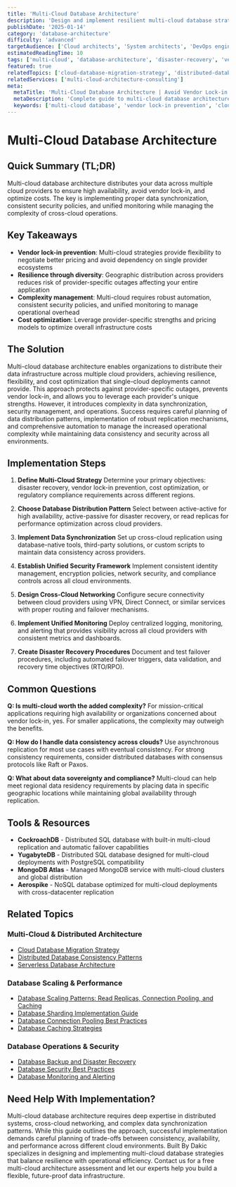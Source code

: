 ```yaml
---
title: 'Multi-Cloud Database Architecture'
description: 'Design and implement resilient multi-cloud database strategies that avoid vendor lock-in while ensuring high availability and disaster recovery.'
publishDate: '2025-01-14'
category: 'database-architecture'
difficulty: 'advanced'
targetAudience: ['Cloud architects', 'System architects', 'DevOps engineers']
estimatedReadingTime: 10
tags: ['multi-cloud', 'database-architecture', 'disaster-recovery', 'vendor-lock-in', 'high-availability']
featured: true
relatedTopics: ['cloud-database-migration-strategy', 'distributed-database-consistency-patterns', 'database-scaling-patterns-read-replicas-connection-pooling-and-caching', 'database-backup-disaster-recovery', 'database-security-best-practices', 'database-monitoring-alerting', 'serverless-database-architecture', 'database-sharding-implementation-guide', 'database-connection-pooling-best-practices', 'database-caching-strategies']
relatedServices: ['multi-cloud-architecture-consulting']
meta:
  metaTitle: 'Multi-Cloud Database Architecture | Avoid Vendor Lock-in'
  metaDescription: 'Complete guide to multi-cloud database architecture. Learn strategies for high availability, disaster recovery, and avoiding vendor lock-in across cloud providers.'
  keywords: ['multi-cloud database', 'vendor lock-in prevention', 'cloud database architecture', 'disaster recovery']
---
```


# Multi-Cloud Database Architecture

## Quick Summary (TL;DR)

Multi-cloud database architecture distributes your data across multiple cloud providers to ensure high availability, avoid vendor lock-in, and optimize costs. The key is implementing proper data synchronization, consistent security policies, and unified monitoring while managing the complexity of cross-cloud operations.

## Key Takeaways

- **Vendor lock-in prevention**: Multi-cloud strategies provide flexibility to negotiate better pricing and avoid dependency on single provider ecosystems
- **Resilience through diversity**: Geographic distribution across providers reduces risk of provider-specific outages affecting your entire application
- **Complexity management**: Multi-cloud requires robust automation, consistent security policies, and unified monitoring to manage operational overhead
- **Cost optimization**: Leverage provider-specific strengths and pricing models to optimize overall infrastructure costs

## The Solution

Multi-cloud database architecture enables organizations to distribute their data infrastructure across multiple cloud providers, achieving resilience, flexibility, and cost optimization that single-cloud deployments cannot provide. This approach protects against provider-specific outages, prevents vendor lock-in, and allows you to leverage each provider's unique strengths. However, it introduces complexity in data synchronization, security management, and operations. Success requires careful planning of data distribution patterns, implementation of robust replication mechanisms, and comprehensive automation to manage the increased operational complexity while maintaining data consistency and security across all environments.

## Implementation Steps

1. **Define Multi-Cloud Strategy**
   Determine your primary objectives: disaster recovery, vendor lock-in prevention, cost optimization, or regulatory compliance requirements across different regions.

2. **Choose Database Distribution Pattern**
   Select between active-active for high availability, active-passive for disaster recovery, or read replicas for performance optimization across cloud providers.

3. **Implement Data Synchronization**
   Set up cross-cloud replication using database-native tools, third-party solutions, or custom scripts to maintain data consistency across providers.

4. **Establish Unified Security Framework**
   Implement consistent identity management, encryption policies, network security, and compliance controls across all cloud environments.

5. **Design Cross-Cloud Networking**
   Configure secure connectivity between cloud providers using VPN, Direct Connect, or similar services with proper routing and failover mechanisms.

6. **Implement Unified Monitoring**
   Deploy centralized logging, monitoring, and alerting that provides visibility across all cloud providers with consistent metrics and dashboards.

7. **Create Disaster Recovery Procedures**
   Document and test failover procedures, including automated failover triggers, data validation, and recovery time objectives (RTO/RPO).

## Common Questions

**Q: Is multi-cloud worth the added complexity?**
For mission-critical applications requiring high availability or organizations concerned about vendor lock-in, yes. For smaller applications, the complexity may outweigh the benefits.

**Q: How do I handle data consistency across clouds?**
Use asynchronous replication for most use cases with eventual consistency. For strong consistency requirements, consider distributed databases with consensus protocols like Raft or Paxos.

**Q: What about data sovereignty and compliance?**
Multi-cloud can help meet regional data residency requirements by placing data in specific geographic locations while maintaining global availability through replication.

## Tools & Resources

- **CockroachDB** - Distributed SQL database with built-in multi-cloud replication and automatic failover capabilities
- **YugabyteDB** - Distributed SQL database designed for multi-cloud deployments with PostgreSQL compatibility
- **MongoDB Atlas** - Managed MongoDB service with multi-cloud clusters and global distribution
- **Aerospike** - NoSQL database optimized for multi-cloud deployments with cross-datacenter replication

## Related Topics

### Multi-Cloud & Distributed Architecture
- [Cloud Database Migration Strategy](/topics/cloud-database-migration-strategy)
- [Distributed Database Consistency Patterns](/topics/distributed-database-consistency-patterns)
- [Serverless Database Architecture](/topics/serverless-database-architecture)

### Database Scaling & Performance
- [Database Scaling Patterns: Read Replicas, Connection Pooling, and Caching](/topics/database-scaling-patterns-read-replicas-connection-pooling-and-caching)
- [Database Sharding Implementation Guide](/topics/database-sharding-implementation-guide)
- [Database Connection Pooling Best Practices](/topics/database-connection-pooling-best-practices)
- [Database Caching Strategies](/topics/database-caching-strategies)

### Database Operations & Security
- [Database Backup and Disaster Recovery](/topics/database-backup-disaster-recovery)
- [Database Security Best Practices](/topics/database-security-best-practices)
- [Database Monitoring and Alerting](/topics/database-monitoring-alerting)

## Need Help With Implementation?

Multi-cloud database architecture requires deep expertise in distributed systems, cross-cloud networking, and complex data synchronization patterns. While this guide outlines the approach, successful implementation demands careful planning of trade-offs between consistency, availability, and performance across different cloud environments. Built By Dakic specializes in designing and implementing multi-cloud database strategies that balance resilience with operational efficiency. Contact us for a free multi-cloud architecture assessment and let our experts help you build a flexible, future-proof data infrastructure.
